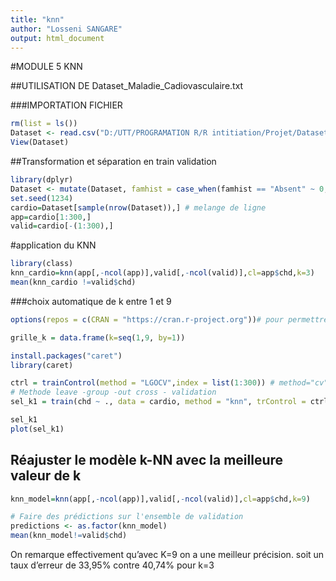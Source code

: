 ```yaml
---
title: "knn"
author: "Losseni SANGARE"
output: html_document
---
```

#MODULE 5 KNN

##UTILISATION DE  Dataset_Maladie_Cadiovasculaire.txt

###IMPORTATION FICHIER
```r
rm(list = ls())
Dataset <- read.csv("D:/UTT/PROGRAMATION R/R intitiation/Projet/Dataset_Maladie_Cadiovasculaire.txt", row.names=1, sep=";")
View(Dataset)

```

##Transformation et séparation en train validation
```r
library(dplyr)
Dataset <- mutate(Dataset, famhist = case_when(famhist == "Absent" ~ 0, TRUE ~ 1))
set.seed(1234)
cardio=Dataset[sample(nrow(Dataset)),] # melange de ligne
app=cardio[1:300,]
valid=cardio[-(1:300),]
```

#application du KNN
```r
library(class)
knn_cardio=knn(app[,-ncol(app)],valid[,-ncol(valid)],cl=app$chd,k=3)
mean(knn_cardio !=valid$chd)
```


###choix automatique de k entre 1 et 9
```r

options(repos = c(CRAN = "https://cran.r-project.org"))# pour permettre l'execution du Knit

grille_k = data.frame(k=seq(1,9, by=1))

install.packages("caret")
library(caret)

ctrl = trainControl(method = "LGOCV",index = list(1:300)) # method="cv" pour validation croisé
# Methode leave -group -out cross - validation
sel_k1 = train(chd ~ ., data = cardio, method = "knn", trControl = ctrl, tuneGrid = grille_k)

sel_k1
plot(sel_k1)

```

## Réajuster le modèle k-NN avec la meilleure valeur de k

```r

knn_model=knn(app[,-ncol(app)],valid[,-ncol(valid)],cl=app$chd,k=9)

# Faire des prédictions sur l'ensemble de validation
predictions <- as.factor(knn_model)
mean(knn_model!=valid$chd)
```


On remarque effectivement qu'avec K=9 on a une meilleur précision. soit un taux d'erreur de 33,95% contre 40,74% pour k=3
